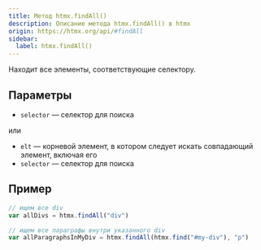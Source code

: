 ```yaml
---
title: Метод htmx.findAll()
description: Описание метода htmx.findAll() в htmx
origin: https://htmx.org/api/#findAll
sidebar:
  label: htmx.findAll()
---
```


Находит все элементы, соответствующие селектору.

## Параметры

* `selector` — селектор для поиска

или

* `elt` — корневой элемент, в котором следует искать совпадающий элемент, включая его
* `selector` — селектор для поиска

## Пример

```js
// ищем все div
var allDivs = htmx.findAll("div")

// ищем все параграфы внутри указанного div
var allParagraphsInMyDiv = htmx.findAll(htmx.find("#my-div"), "p")
```